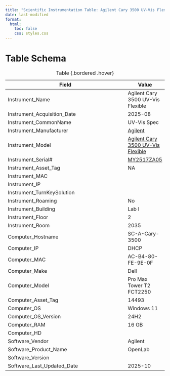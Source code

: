 ```yaml
---
title: "Scientific Instrumentation Table: Agilent Cary 3500 UV-Vis Flexible"
date: last-modified
format:
  html:
    toc: false
    css: styles.css
---
```


# Table Schema

| Field                          | Value |
|--------------------------------|-------|
| Instrument_Name                |  Agilent Cary 3500 UV-Vis Flexible     |
| Instrument_Acquisition_Date    |  2025-08     |
| Instrument_CommonName          |  UV-Vis Spec     |
| Instrument_Manufacturer        |  [Agilent](https://www.agilent.com/)     |
| Instrument_Model               | [Agilent Cary 3500 UV-Vis Flexible](https://www.agilent.com/en/product/molecular-spectroscopy/uv-vis-uv-vis-nir-spectroscopy/uv-vis-uv-vis-nir-systems/cary-3500-flexible-uv-vis-spectrophotometer)      |
| Instrument_Serial#             | [MY2517ZA05](/assets/images/Agilent-Cary-3500-UV-Vis-Flexible_SerialNumber.jpg)      |
| Instrument_Asset_Tag           |  NA     |
| Instrument_MAC                 |       |
| Instrument_IP                  |       |
| Instrument_TurnKeySolution     |       |
| Instrument_Roaming             |  No     |
| Instrument_Building            |  Lab I     |
| Instrument_Floor               |  2     |
| Instrument_Room                |  2035     |
| Computer_Hostname              |  SC-A-Cary-3500     |
| Computer_IP                    |  DHCP     |
| Computer_MAC                   |  AC-B4-80-FE-9E-0F     |
| Computer_Make                  |  Dell     |
| Computer_Model                 |  Pro Max Tower T2 FCT2250     |
| Computer_Asset_Tag             |  14493     |
| Computer_OS                    |  Windows 11     |
| Computer_OS_Version            |  24H2     |
| Computer_RAM                   |  16 GB     |
| Computer_HD                    |       |
| Software_Vendor                |  Agilent     |
| Software_Product_Name          |  OpenLab     |
| Software_Version               |       |
| Software_Last_Updated_Date     |  2025-10     |

: Table {.bordered .hover}